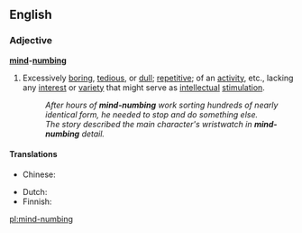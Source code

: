 ==English==

===Adjective===
'''[[mind]]-[[numbing]]'''

# {{idiomatic}} Excessively [[boring]], [[tedious]], or [[dull]]; [[repetitive]]; of an [[activity]], etc., lacking any [[interest]] or [[variety]] that might serve as [[intellectual]] [[stimulation]].
#: ''After hours of '''mind-numbing''' work sorting hundreds of nearly identical form, he needed to stop and do something else.''
#: ''The story described the main character's wristwatch in '''mind-numbing''' detail.''

====Translations====
{{trans-top|excessively boring}}
* Chinese:
*: {{trreq|Mandarin}}
{{trans-mid}}
* Dutch: {{t-|nl|geestdodend}}
* Finnish: {{t-|fi|turruttava}}
{{trans-bottom}}

[[pl:mind-numbing]]